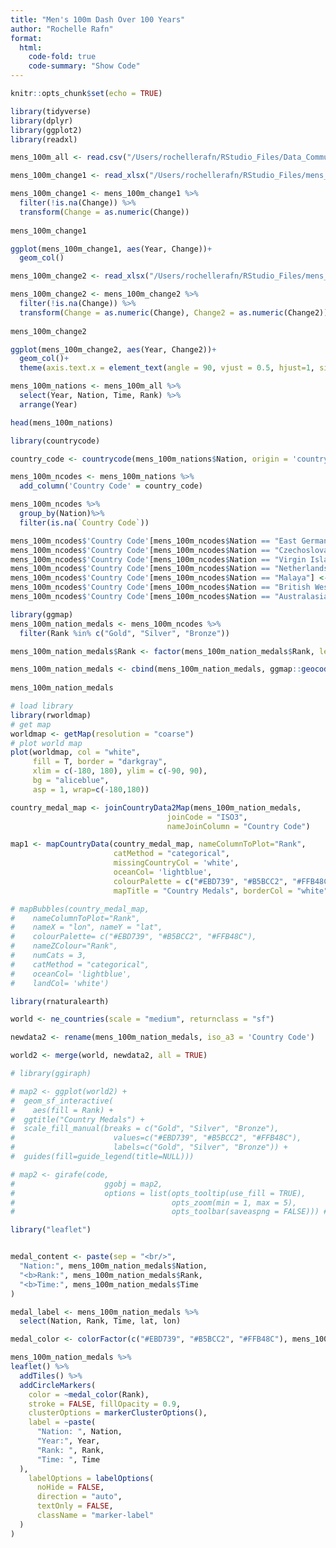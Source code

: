 ```yaml
---
title: "Men's 100m Dash Over 100 Years"
author: "Rochelle Rafn"
format:
  html: 
    code-fold: true
    code-summary: "Show Code"
---
```



```r
knitr::opts_chunk$set(echo = TRUE)
```

```r
library(tidyverse)
library(dplyr)
library(ggplot2)
library(readxl)

mens_100m_all <- read.csv("/Users/rochellerafn/RStudio_Files/Data_Communication/CWD-Blog/mens_100m_all.csv")
```


```r
mens_100m_change1 <- read_xlsx("/Users/rochellerafn/RStudio_Files/mens_100m_min.xlsx", sheet = 2, col_names = c("Year", "minTime", "Change"))

mens_100m_change1 <- mens_100m_change1 %>%
  filter(!is.na(Change)) %>%
  transform(Change = as.numeric(Change))
  
mens_100m_change1
```

```r
ggplot(mens_100m_change1, aes(Year, Change))+
  geom_col()
```

```r
mens_100m_change2 <- read_xlsx("/Users/rochellerafn/RStudio_Files/mens_100m_min.xlsx", sheet = 3, col_names = c("Year", "minTime", "Change", "Change2"))

mens_100m_change2 <- mens_100m_change2 %>%
  filter(!is.na(Change)) %>%
  transform(Change = as.numeric(Change), Change2 = as.numeric(Change2))
  
mens_100m_change2
```

```r
ggplot(mens_100m_change2, aes(Year, Change2))+
  geom_col()+
  theme(axis.text.x = element_text(angle = 90, vjust = 0.5, hjust=1, size = 6))
```


```r
mens_100m_nations <- mens_100m_all %>%
  select(Year, Nation, Time, Rank) %>%
  arrange(Year)

head(mens_100m_nations)
```

```r
library(countrycode)

country_code <- countrycode(mens_100m_nations$Nation, origin = 'country.name', destination = 'iso3c')
```

```r
mens_100m_ncodes <- mens_100m_nations %>%
  add_column('Country Code' = country_code)
```


```r
mens_100m_ncodes %>%
  group_by(Nation)%>%
  filter(is.na(`Country Code`))
```

```r
mens_100m_ncodes$'Country Code'[mens_100m_ncodes$Nation == "East Germany"] <- "DEU"
mens_100m_ncodes$'Country Code'[mens_100m_ncodes$Nation == "Czechoslovakia"] <- "CZE"
mens_100m_ncodes$'Country Code'[mens_100m_ncodes$Nation == "Virgin Islands"] <- "VBG"
mens_100m_ncodes$'Country Code'[mens_100m_ncodes$Nation == "Netherlands Antilles"] <- "NLD"
mens_100m_ncodes$'Country Code'[mens_100m_ncodes$Nation == "Malaya"] <- "MYS"
mens_100m_ncodes$'Country Code'[mens_100m_ncodes$Nation == "British West Indies"] <- "JAM"
mens_100m_ncodes$'Country Code'[mens_100m_ncodes$Nation == "Australasia"] <- "AUS"
```


```r
library(ggmap)
mens_100m_nation_medals <- mens_100m_ncodes %>%
  filter(Rank %in% c("Gold", "Silver", "Bronze"))

mens_100m_nation_medals$Rank <- factor(mens_100m_nation_medals$Rank, levels=c("Gold", "Silver", "Bronze"))

mens_100m_nation_medals <- cbind(mens_100m_nation_medals, ggmap::geocode(as.character(mens_100m_nation_medals[, "Nation"]), force = FALSE))
  
mens_100m_nation_medals
```

```r
# load library
library(rworldmap)
# get map
worldmap <- getMap(resolution = "coarse")
# plot world map
plot(worldmap, col = "white", 
     fill = T, border = "darkgray",
     xlim = c(-180, 180), ylim = c(-90, 90),
     bg = "aliceblue",
     asp = 1, wrap=c(-180,180))
```

```r
country_medal_map <- joinCountryData2Map(mens_100m_nation_medals, 
                                   joinCode = "ISO3",
                                   nameJoinColumn = "Country Code")
```

```r
map1 <- mapCountryData(country_medal_map, nameColumnToPlot="Rank", 
                       catMethod = "categorical", 
                       missingCountryCol = 'white',
                       oceanCol= 'lightblue',
                       colourPalette = c("#EBD739", "#B5BCC2", "#FFB48C"), 
                       mapTitle = "Country Medals", borderCol = "white")
```

```r
# mapBubbles(country_medal_map, 
#    nameColumnToPlot="Rank",
#    nameX = "lon", nameY = "lat",
#    colourPalette= c("#EBD739", "#B5BCC2", "#FFB48C"),
#    nameZColour="Rank",
#    numCats = 3,
#    catMethod = "categorical",
#    oceanCol= 'lightblue', 
#    landCol= 'white')
```

```r

library(rnaturalearth)

world <- ne_countries(scale = "medium", returnclass = "sf") 

newdata2 <- rename(mens_100m_nation_medals, iso_a3 = 'Country Code')

world2 <- merge(world, newdata2, all = TRUE)
```



```r
# library(ggiraph)

# map2 <- ggplot(world2) +
#  geom_sf_interactive(
#    aes(fill = Rank) + 
#  ggtitle("Country Medals") +
#  scale_fill_manual(breaks = c("Gold", "Silver", "Bronze"), 
#                      values=c("#EBD739", "#B5BCC2", "#FFB48C"),
#                      labels=c("Gold", "Silver", "Bronze")) +
#  guides(fill=guide_legend(title=NULL)))

# map2 <- girafe(code, 
#                    ggobj = map2,
#                    options = list(opts_tooltip(use_fill = TRUE),
#                                   opts_zoom(min = 1, max = 5),
#                                   opts_toolbar(saveaspng = FALSE))) #removes default "save as PNG' option on widget
```


```r
library("leaflet")


medal_content <- paste(sep = "<br/>",
  "Nation:", mens_100m_nation_medals$Nation,
  "<b>Rank:", mens_100m_nation_medals$Rank,
  "<b>Time:", mens_100m_nation_medals$Time
)

medal_label <- mens_100m_nation_medals %>%
  select(Nation, Rank, Time, lat, lon)

medal_color <- colorFactor(c("#EBD739", "#B5BCC2", "#FFB48C"), mens_100m_nation_medals$Rank)
```


```r
mens_100m_nation_medals %>%
leaflet() %>%
  addTiles() %>%
  addCircleMarkers(
    color = ~medal_color(Rank),
    stroke = FALSE, fillOpacity = 0.9,
    clusterOptions = markerClusterOptions(),
    label = ~paste(
      "Nation: ", Nation,
      "Year:", Year,
      "Rank: ", Rank,
      "Time: ", Time
  ),
    labelOptions = labelOptions(
      noHide = FALSE,
      direction = "auto",
      textOnly = FALSE,
      className = "marker-label"
  )
)
```

